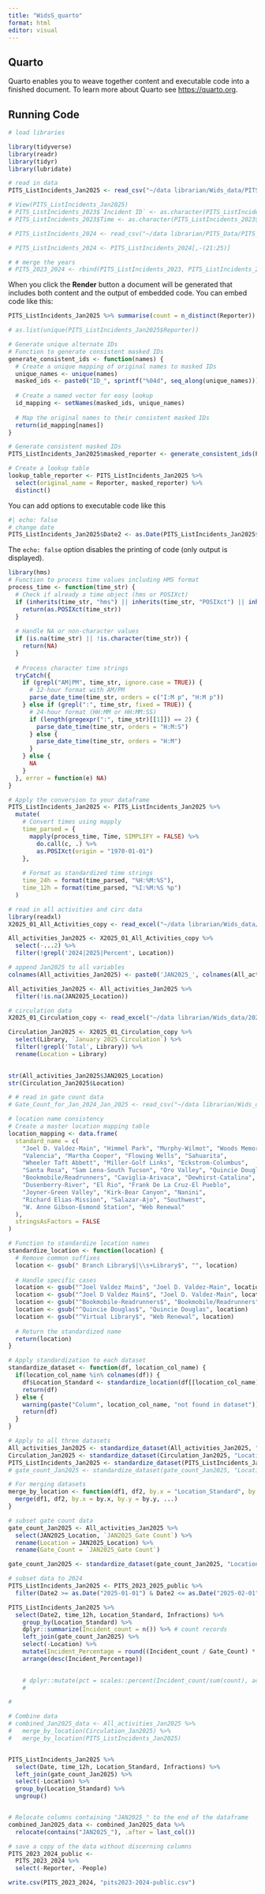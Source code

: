 ---
title: "WidsS_quarto"
format: html
editor: visual
---

## Quarto

Quarto enables you to weave together content and executable code into a finished document. To learn more about Quarto see <https://quarto.org>.

## Running Code
```{r}
# load libraries 

library(tidyverse)
library(readr)
library(tidyr)
library(lubridate)
```


```{r}
# read in data
PITS_ListIncidents_Jan2025 <- read_csv("~/data librarian/Wids_data/PITS_ListIncidents_Jan2025.csv")

# View(PITS_ListIncidents_Jan2025)
# PITS_ListIncidents_2023$`Incident ID` <- as.character(PITS_ListIncidents_2023$`Incident ID`)
# PITS_ListIncidents_2023$Time <- as.character(PITS_ListIncidents_2023$Time)

# PITS_ListIncidents_2024 <- read_csv("~/data librarian/PITS_Data/PITS_ListIncidents_2024.csv")

# PITS_ListIncidents_2024 <- PITS_ListIncidents_2024[,-(21:25)] 

# # merge the years
# PITS_2023_2024 <- rbind(PITS_ListIncidents_2023, PITS_ListIncidents_2024)

```

When you click the **Render** button a document will be generated that includes both content and the output of embedded code. You can embed code like this:

```{r}

PITS_ListIncidents_Jan2025 %>% summarise(count = n_distinct(Reporter))

# as.list(unique(PITS_ListIncidents_Jan2025$Reporter))

```


```{r}
# Generate unique alternate IDs
# Function to generate consistent masked IDs
generate_consistent_ids <- function(names) {
  # Create a unique mapping of original names to masked IDs
  unique_names <- unique(names)
  masked_ids <- paste0("ID_", sprintf("%04d", seq_along(unique_names)))
  
  # Create a named vector for easy lookup
  id_mapping <- setNames(masked_ids, unique_names)
  
  # Map the original names to their consistent masked IDs
  return(id_mapping[names])
}

# Generate consistent masked IDs
PITS_ListIncidents_Jan2025$masked_reporter <- generate_consistent_ids(PITS_ListIncidents_Jan2025$Reporter)

# Create a lookup table
lookup_table_reporter <- PITS_ListIncidents_Jan2025 %>%
  select(original_name = Reporter, masked_reporter) %>%
  distinct()

```

You can add options to executable code like this

```{r}
#| echo: false
# change date 
PITS_ListIncidents_Jan2025$Date2 <- as.Date(PITS_ListIncidents_Jan2025$Date, format = "%m/%d/%Y")


```

The `echo: false` option disables the printing of code (only output is displayed).
```{r}
library(hms) 
# Function to process time values including HMS format
process_time <- function(time_str) {
  # Check if already a time object (hms or POSIXct)
  if (inherits(time_str, "hms") || inherits(time_str, "POSIXct") || inherits(time_str, "POSIXlt")) {
    return(as.POSIXct(time_str))
  }
  
  # Handle NA or non-character values
  if (is.na(time_str) || !is.character(time_str)) {
    return(NA)
  }
  
  # Process character time strings
  tryCatch({
    if (grepl("AM|PM", time_str, ignore.case = TRUE)) {
      # 12-hour format with AM/PM
      parse_date_time(time_str, orders = c("I:M p", "H:M p"))
    } else if (grepl(":", time_str, fixed = TRUE)) {
      # 24-hour format (HH:MM or HH:MM:SS)
      if (length(gregexpr(":", time_str)[[1]]) == 2) {
        parse_date_time(time_str, orders = "H:M:S")
      } else {
        parse_date_time(time_str, orders = "H:M")
      }
    } else {
      NA
    }
  }, error = function(e) NA)
}

# Apply the conversion to your dataframe
PITS_ListIncidents_Jan2025 <- PITS_ListIncidents_Jan2025 %>%
  mutate(
    # Convert times using mapply
    time_parsed = {
      mapply(process_time, Time, SIMPLIFY = FALSE) %>%
        do.call(c, .) %>%
        as.POSIXct(origin = "1970-01-01")
    },
    
    # Format as standardized time strings
    time_24h = format(time_parsed, "%H:%M:%S"),
    time_12h = format(time_parsed, "%I:%M:%S %p")
  )
```

```{r}
# read in all activities and circ data
library(readxl)
X2025_01_All_Activities_copy <- read_excel("~/data librarian/Wids_data/2025-01 All Activities_copy.xlsx")

All_activities_Jan2025 <- X2025_01_All_Activities_copy %>% 
  select(-...2) %>% 
  filter(!grepl('2024|2025|Percent', Location))

# append Jan2025 to all variables
colnames(All_activities_Jan2025) <- paste0('JAN2025_', colnames(All_activities_Jan2025))

All_activities_Jan2025 <- All_activities_Jan2025 %>% 
  filter(!is.na(JAN2025_Location))

# circulation data
X2025_01_Circulation_copy <- read_excel("~/data librarian/Wids_data/2025-01 Circulation_copy.xlsx")

Circulation_Jan2025 <- X2025_01_Circulation_copy %>% 
  select(Library, `January 2025 Circulation`) %>% 
  filter(!grepl('Total', Library)) %>% 
  rename(Location = Library) 
  

```

```{r}
str(All_activities_Jan2025$JAN2025_Location)
str(Circulation_Jan2025$Location)
```


```{r}
# # read in gate count data
# Gate_Count_for_Jan_2024_Jan_2025 <- read_csv("~/data librarian/Wids_data/Gate Count for Jan 2024 - Jan 2025.csv")
```


```{r}
# location name consistency 
# Create a master location mapping table
location_mapping <- data.frame(
  standard_name = c(
    "Joel D. Valdez-Main", "Himmel Park", "Murphy-Wilmot", "Woods Memorial",
    "Valencia", "Martha Cooper", "Flowing Wells", "Sahuarita",
    "Wheeler Taft Abbett", "Miller-Golf Links", "Eckstrom-Columbus",
    "Santa Rosa", "Sam Lena-South Tucson", "Oro Valley", "Quincie Douglas",
    "Bookmobile/Readrunners", "Caviglia-Arivaca", "Dewhirst-Catalina", 
    "Dusenberry-River", "El Rio", "Frank De La Cruz-El Pueblo",
    "Joyner-Green Valley", "Kirk-Bear Canyon", "Nanini", 
    "Richard Elias-Mission", "Salazar-Ajo", "Southwest",
    "W. Anne Gibson-Esmond Station", "Web Renewal"
  ),
  stringsAsFactors = FALSE
)

# Function to standardize location names
standardize_location <- function(location) {
  # Remove common suffixes
  location <- gsub(" Branch Library$|\\s+Library$", "", location)
  
  # Handle specific cases
  location <- gsub("^Joel Valdez Main$", "Joel D. Valdez-Main", location)
  location <- gsub("^Joel D Valdez Main$", "Joel D. Valdez-Main", location)
  location <- gsub("^Bookmobile-Readrunners$", "Bookmobile/Readrunners", location)
  location <- gsub("^Quincie Douglas$", "Quincie Douglas", location)
  location <- gsub("^Virtual Library$", "Web Renewal", location)
  
  # Return the standardized name
  return(location)
}

# Apply standardization to each dataset
standardize_dataset <- function(df, location_col_name) {
  if(location_col_name %in% colnames(df)) {
    df$Location_Standard <- standardize_location(df[[location_col_name]])
    return(df)
  } else {
    warning(paste("Column", location_col_name, "not found in dataset"))
    return(df)
  }
}

# Apply to all three datasets
All_activities_Jan2025 <- standardize_dataset(All_activities_Jan2025, "JAN2025_Location")
Circulation_Jan2025 <- standardize_dataset(Circulation_Jan2025, "Location")
PITS_ListIncidents_Jan2025 <- standardize_dataset(PITS_ListIncidents_Jan2025, "Location")
# gate_count_Jan2025 <- standardize_dataset(gate_count_Jan2025, "Location")

# For merging datasets
merge_by_location <- function(df1, df2, by.x = "Location_Standard", by.y = "Location_Standard", ...) {
  merge(df1, df2, by.x = by.x, by.y = by.y, ...)
}

```

```{r}
# subset gate count data 
gate_count_Jan2025 <- All_activities_Jan2025 %>% 
  select(JAN2025_Location, `JAN2025_Gate Count`) %>% 
  rename(Location = JAN2025_Location) %>% 
  rename(Gate_Count = `JAN2025_Gate Count`)

gate_count_Jan2025 <- standardize_dataset(gate_count_Jan2025, "Location")

```



```{r}

# subset data to 2024
PITS_ListIncidents_Jan2025 <- PITS_2023_2025_public %>% 
  filter(Date2 >= as.Date("2025-01-01") & Date2 <= as.Date("2025-02-01"))  # Adjust date range as needed

PITS_ListIncidents_Jan2025 %>% 
  select(Date2, time_12h, Location_Standard, Infractions) %>% 
    group_by(Location_Standard) %>% 
    dplyr::summarize(Incident_count = n()) %>% # count records
    left_join(gate_count_Jan2025) %>% 
    select(-Location) %>%
    mutate(Incident_Percentage = round((Incident_count / Gate_Count) * 100, 3)) %>% 
    arrange(desc(Incident_Percentage))
    

    # dplyr::mutate(pct = scales::percent(Incident_count/sum(count), accuracy = 0.1)) %>%
    # 

```


```{r}

#   
```


```{r}
# Combine data
# combined_Jan2025_data <- All_activities_Jan2025 %>%
#   merge_by_location(Circulation_Jan2025) %>% 
#   merge_by_location(PITS_ListIncidents_Jan2025) 


PITS_ListIncidents_Jan2025 %>% 
  select(Date, time_12h, Location_Standard, Infractions) %>% 
  left_join(gate_count_Jan2025) %>%
  select(-Location) %>% 
  group_by(Location_Standard) %>% 
  ungroup()
```

```{r}

```


```{r}
# Relocate columns containing "JAN2025_" to the end of the dataframe
combined_Jan2025_data <- combined_Jan2025_data %>%
  relocate(contains("JAN2025_"), .after = last_col())

```


```{r}
# save a copy of the data without discerning columns
PITS_2023_2024_public <- 
  PITS_2023_2024 %>%
  select(-Reporter, -People)

write.csv(PITS_2023_2024, "pits2023-2024-public.csv")

```

